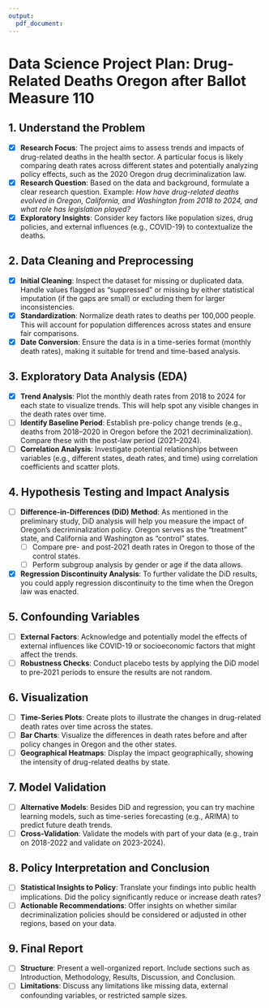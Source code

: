```yaml
---
output:
  pdf_document:
---
```


# Data Science Project Plan: Drug-Related Deaths Oregon after Ballot Measure 110

## 1. Understand the Problem

- [x] **Research Focus**: The project aims to assess trends and impacts of drug-related deaths in the health sector. A particular focus is likely comparing death rates across different states and potentially analyzing policy effects, such as the 2020 Oregon drug decriminalization law.
- [x] **Research Question**: Based on the data and background, formulate a clear research question. Example: *How have drug-related deaths evolved in Oregon, California, and Washington from 2018 to 2024, and what role has legislation played?*
- [x] **Exploratory Insights**: Consider key factors like population sizes, drug policies, and external influences (e.g., COVID-19) to contextualize the deaths.

## 2. Data Cleaning and Preprocessing

- [x] **Initial Cleaning**: Inspect the dataset for missing or duplicated data. Handle values flagged as “suppressed” or missing by either statistical imputation (if the gaps are small) or excluding them for larger inconsistencies.
- [x] **Standardization**: Normalize death rates to deaths per 100,000 people. This will account for population differences across states and ensure fair comparisons.
- [x] **Date Conversion**: Ensure the data is in a time-series format (monthly death rates), making it suitable for trend and time-based analysis.

## 3. Exploratory Data Analysis (EDA)

- [x] **Trend Analysis**: Plot the monthly death rates from 2018 to 2024 for each state to visualize trends. This will help spot any visible changes in the death rates over time.
- [ ] **Identify Baseline Period**: Establish pre-policy change trends (e.g., deaths from 2018–2020 in Oregon before the 2021 decriminalization). Compare these with the post-law period (2021–2024).
- [ ] **Correlation Analysis**: Investigate potential relationships between variables (e.g., different states, death rates, and time) using correlation coefficients and scatter plots.

## 4. Hypothesis Testing and Impact Analysis

- [ ] **Difference-in-Differences (DiD) Method**: As mentioned in the preliminary study, DiD analysis will help you measure the impact of Oregon’s decriminalization policy. Oregon serves as the "treatment" state, and California and Washington as "control" states.
    - [ ] Compare pre- and post-2021 death rates in Oregon to those of the control states.
    - [ ] Perform subgroup analysis by gender or age if the data allows.
- [x] **Regression Discontinuity Analysis**: To further validate the DiD results, you could apply regression discontinuity to the time when the Oregon law was enacted.

## 5. Confounding Variables

- [ ] **External Factors**: Acknowledge and potentially model the effects of external influences like COVID-19 or socioeconomic factors that might affect the trends.
- [ ] **Robustness Checks**: Conduct placebo tests by applying the DiD model to pre-2021 periods to ensure the results are not random.

## 6. Visualization

- [ ] **Time-Series Plots**: Create plots to illustrate the changes in drug-related death rates over time across the states.
- [ ] **Bar Charts**: Visualize the differences in death rates before and after policy changes in Oregon and the other states.
- [ ] **Geographical Heatmaps**: Display the impact geographically, showing the intensity of drug-related deaths by state.

## 7. Model Validation

- [ ] **Alternative Models**: Besides DiD and regression, you can try machine learning models, such as time-series forecasting (e.g., ARIMA) to predict future death trends.
- [ ] **Cross-Validation**: Validate the models with part of your data (e.g., train on 2018-2022 and validate on 2023-2024).

## 8. Policy Interpretation and Conclusion

- [ ] **Statistical Insights to Policy**: Translate your findings into public health implications. Did the policy significantly reduce or increase death rates?
- [ ] **Actionable Recommendations**: Offer insights on whether similar decriminalization policies should be considered or adjusted in other regions, based on your data.

## 9. Final Report

- [ ] **Structure**: Present a well-organized report. Include sections such as Introduction, Methodology, Results, Discussion, and Conclusion.
- [ ] **Limitations**: Discuss any limitations like missing data, external confounding variables, or restricted sample sizes.
